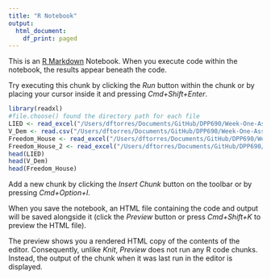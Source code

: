 ```yaml
---
title: "R Notebook"
output:
  html_document:
    df_print: paged
---
```


This is an [R Markdown](http://rmarkdown.rstudio.com) Notebook. When you execute code within the notebook, the results appear beneath the code. 

Try executing this chunk by clicking the *Run* button within the chunk or by placing your cursor inside it and pressing *Cmd+Shift+Enter*. 

```r
library(readxl)
#file.choose() found the directory path for each file
LIED <- read_excel("/Users/dftorres/Documents/GitHub/DPP690/Week-One-Assignment/Data/LIED_6.6.xlsx")
V_Dem <- read.csv("/Users/dftorres/Documents/GitHub/DPP690/Week-One-Assignment/Data/V_Dem_CORE.csv")
Freedom_House <- read_excel("/Users/dftorres/Documents/GitHub/DPP690/Week-One-Assignment/Data/Freedom_House_Data_from_2003_to_2020.xlsx", 2)
Freedom_House_2 <- read_excel("/Users/dftorres/Documents/GitHub/DPP690/Week-One-Assignment/Data/Freedom_House_Data_from_2003_to_2020.xlsx", 3)
head(LIED)
head(V_Dem)
head(Freedom_House)

```

Add a new chunk by clicking the *Insert Chunk* button on the toolbar or by pressing *Cmd+Option+I*.

When you save the notebook, an HTML file containing the code and output will be saved alongside it (click the *Preview* button or press *Cmd+Shift+K* to preview the HTML file). 

The preview shows you a rendered HTML copy of the contents of the editor. Consequently, unlike *Knit*, *Preview* does not run any R code chunks. Instead, the output of the chunk when it was last run in the editor is displayed.

